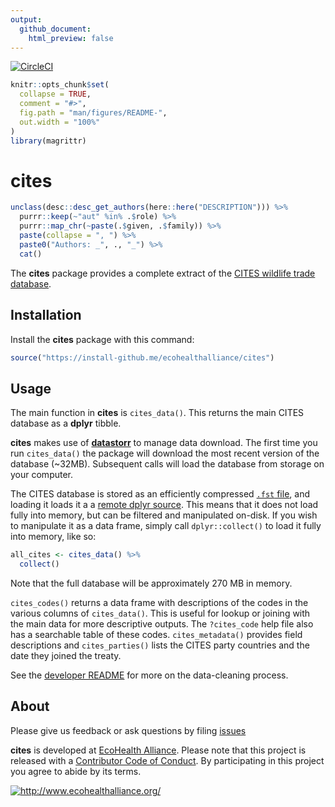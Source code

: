 ```yaml
---
output: 
  github_document:
    html_preview: false
---
```


<!-- README.md is generated from README.Rmd. Please edit that file -->

[![CircleCI](https://circleci.com/gh/ecohealthalliance/cites.svg?style=shield)](https://circleci.com/gh/ecohealthalliance/cites)

```r
knitr::opts_chunk$set(
  collapse = TRUE,
  comment = "#>",
  fig.path = "man/figures/README-",
  out.width = "100%"
)
library(magrittr)
```
# cites
```r
unclass(desc::desc_get_authors(here::here("DESCRIPTION"))) %>% 
  purrr::keep(~"aut" %in% .$role) %>% 
  purrr::map_chr(~paste(.$given, .$family)) %>% 
  paste(collapse = ", ") %>% 
  paste0("Authors: _", ., "_") %>% 
  cat()
```

The **cites** package provides a complete extract of the [CITES wildlife trade
database](https://trade.cites.org/).

## Installation

Install the **cites** package with this command:

```r
source("https://install-github.me/ecohealthalliance/cites")
```

## Usage

The main function in **cites** is `cites_data()`. This returns the main 
CITES database as a **dplyr** tibble.

**cites** makes use of [**datastorr**](https://github.com/ropenscilabs/datastorr) to manage data download. 
The first time you run `cites_data()` the package will download the most recent version of the database (~32MB).  Subsequent calls will load the database from storage on your computer.

The CITES database is stored as an efficiently compressed [`.fst` file](https://github.com/fstpackage/fst), and loading it loads it a
a [remote dplyr source](https://github.com/krlmlr/fstplyr).  This means that it does not load fully into memory, but can be filtered and
manipulated on-disk.  If you wish to manipulate it as a data frame, simply call `dplyr::collect()` to load
it fully into memory, like so:

```r
all_cites <- cites_data() %>% 
  collect()
```
Note that the full database will be approximately 270 MB in memory.

`cites_codes()` returns a data frame with descriptions of the codes in the
various columns of `cites_data()`. This is useful for lookup
or joining with the main data for more descriptive outputs.  The `?cites_code`
help file also has a searchable table of these codes.  `cites_metadata()`
provides field descriptions and `cites_parties()` lists the CITES party countries
and the date they joined the treaty.

See the [developer README](https://github.com/ecohealthalliance/cites/tree/master/data-raw/README.md) for more on the data-cleaning process.

## About

Please give us feedback or ask questions by filing [issues](https://github.com/ecohealthalliance/cites/issues)

**cites** is developed at [EcoHealth Alliance](https://github.com/ecohealthalliance). 
Please note that this project is released with a [Contributor Code of Conduct](CODE_OF_CONDUCT.md). By participating in this project you agree to abide by its terms.

[![http://www.ecohealthalliance.org/](inst/figs/eha-footer.png)](http://www.ecohealthalliance.org/)

